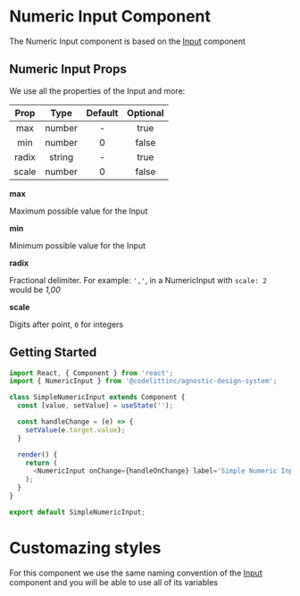 # Numeric Input Component

The Numeric Input component is based on the [Input](https://design-system.codelitt.dev/?path=/docs/components-input--default) component

## Numeric Input Props

We use all the properties of the Input and more:

| Prop  |  Type  | Default | Optional |
| :---: | :----: | :-----: | :------: |
|  max  | number |    -    |   true   |
|  min  | number |    0    |  false   |
| radix | string |    -    |   true   |
| scale | number |    0    |  false   |

**max**

Maximum possible value for the Input

**min**

Minimum possible value for the Input

**radix**

Fractional delimiter. For example: `','`, in a NumericInput with `scale: 2` would be _1,00_

**scale**

Digits after point, `0` for integers

## Getting Started

```javascript
import React, { Component } from 'react';
import { NumericInput } from '@codelittinc/agnostic-design-system';

class SimpleNumericInput extends Component {
  const [value, setValue] = useState('');

  const handleChange = (e) => {
    setValue(e.target.value);
  }

  render() {
    return (
      <NumericInput onChange={handleOnChange} label='Simple Numeric Input' value={value} />
    );
  }
}

export default SimpleNumericInput;

```

# Customazing styles

For this component we use the same naming convention of the [Input](https://design-system.codelitt.dev/?path=/docs/components-input--default) component and you will be able to use all of its variables
